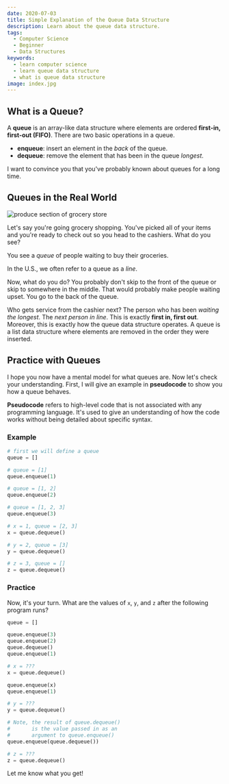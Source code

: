 ```yaml
---
date: 2020-07-03
title: Simple Explanation of the Queue Data Structure
description: Learn about the queue data structure.
tags:
  - Computer Science
  - Beginner
  - Data Structures
keywords:
  - learn computer science
  - learn queue data structure
  - what is queue data structure
image: index.jpg
---
```


## What is a Queue?

A **queue** is an array-like data structure where elements are ordered
**first-in, first-out (FIFO)**. There are two basic operations in a queue.

- **enqueue**: insert an element in the _back_ of the queue.
- **dequeue**: remove the element that has been in the queue _longest_.

I want to convince you that you've probably known about queues for a long time.

## Queues in the Real World

![produce section of grocery store](grocery.jpg)

Let's say you're going grocery shopping. You've picked all of your items and
you're ready to check out so you head to the cashiers. What do you see?

You see a _queue_ of people waiting to buy their groceries.

<aside>
  <p>
    In the U.S., we often refer to a queue as a <em>line</em>.
  </p>
</aside>

Now, what do you do? You probably don't skip to the front of the queue or skip
to somewhere in the middle. That would probably make people waiting upset. You
go to the back of the queue.

Who gets service from the cashier next? The person who has been _waiting the
longest_. The _next person in line_. This is exactly **first in, first out**.
Moreover, this is exactly how the queue data structure operates. A queue is a
list data structure where elements are removed in the order they were inserted.

## Practice with Queues

I hope you now have a mental model for what queues are. Now let's check your
understanding. First, I will give an example in **pseudocode** to show you how a
queue behaves.

<aside>
  <p>
    <strong>Pseudocode</strong> refers to high-level code that is not associated
    with any programming language. It's used to give an understanding of how the
    code works without being detailed about specific syntax.
  </p>
</aside>

### Example

```python
# first we will define a queue
queue = []

# queue = [1]
queue.enqueue(1)

# queue = [1, 2]
queue.enqueue(2)

# queue = [1, 2, 3]
queue.enqueue(3)

# x = 1, queue = [2, 3]
x = queue.dequeue()

# y = 2, queue = [3]
y = queue.dequeue()

# z = 3, queue = []
z = queue.dequeue()
```

### Practice

Now, it's your turn. What are the values of `x`, `y`, and `z` after the
following program runs?

```python
queue = []

queue.enqueue(3)
queue.enqueue(2)
queue.dequeue()
queue.enqueue(1)

# x = ???
x = queue.dequeue()

queue.enqueue(x)
queue.enqueue(1)

# y = ???
y = queue.dequeue()

# Note, the result of queue.dequeue()
#       is the value passed in as an
#       argument to queue.enqueue()
queue.enqueue(queue.dequeue())

# z = ???
z = queue.dequeue()
```

Let me know what you get!
